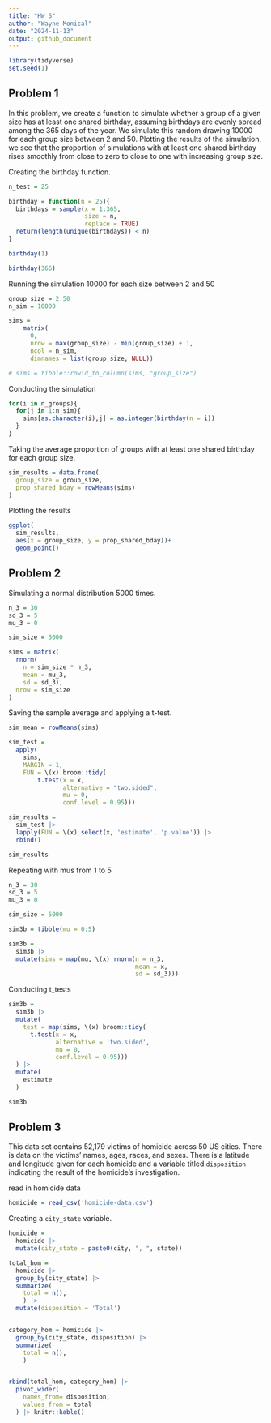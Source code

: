 ```yaml
---
title: "HW 5"
author: "Wayne Monical"
date: "2024-11-13"
output: github_document
---
```


```r
library(tidyverse)
set.seed(1)

```

## Problem 1

In this problem, we create a function to simulate whether a group of a given size has at least one shared birthday, assuming birthdays are evenly spread among the 365 days of the year. We simulate this random drawing 10000 for each group size between 2 and 50. Plotting the results of the simulation, we see that the proportion of simulations with at least one shared birthday rises smoothly from close to zero to close to one with increasing group size. 

Creating the birthday function. 
```r
n_test = 25

birthday = function(n = 25){
  birthdays = sample(x = 1:365, 
                     size = n,
                     replace = TRUE)
  return(length(unique(birthdays)) < n)
}

birthday(1)

birthday(366)
```

Running the simulation 10000 for each size between 2 and 50
```r
group_size = 2:50
n_sim = 10000

sims = 
    matrix(
      0,
      nrow = max(group_size) - min(group_size) + 1,
      ncol = n_sim,
      dimnames = list(group_size, NULL))

# sims = tibble::rowid_to_column(sims, "group_size")

```

Conducting the simulation
```r
for(i in n_groups){
  for(j in 1:n_sim){
    sims[as.character(i),j] = as.integer(birthday(n = i))
  }
}
```

Taking the average proportion of groups with at least one shared birthday for each group size. 
```r
sim_results = data.frame(
  group_size = group_size,
  prop_shared_bday = rowMeans(sims)
)
```

Plotting the results
```r
ggplot(
  sim_results, 
  aes(x = group_size, y = prop_shared_bday))+
  geom_point()

```




## Problem 2

Simulating a normal distribution 5000 times. 
```r
n_3 = 30
sd_3 = 5
mu_3 = 0

sim_size = 5000

sims = matrix(
  rnorm(
    n = sim_size * n_3,
    mean = mu_3,
    sd = sd_3),
  nrow = sim_size
) 
```

Saving the sample average and applying a t-test.
```r
sim_mean = rowMeans(sims)

sim_test = 
  apply(
    sims, 
    MARGIN = 1,
    FUN = \(x) broom::tidy(
        t.test(x = x,
               alternative = "two.sided",
               mu = 0,
               conf.level = 0.95)))
```

```r
sim_results = 
  sim_test |> 
  lapply(FUN = \(x) select(x, 'estimate', 'p.value')) |> 
  rbind()
```


```r
sim_results
```

Repeating with mus from 1 to 5
```r
n_3 = 30
sd_3 = 5
mu_3 = 0

sim_size = 5000

sim3b = tibble(mu = 0:5)

sim3b = 
  sim3b |> 
  mutate(sims = map(mu, \(x) rnorm(n = n_3,
                                   mean = x,
                                   sd = sd_3)))
```

Conducting t_tests
```r
sim3b = 
  sim3b |> 
  mutate(
    test = map(sims, \(x) broom::tidy(
      t.test(x = x,
             alternative = 'two.sided',
             mu = 0, 
             conf.level = 0.95)))
  ) |> 
  mutate(
    estimate
  )
```

```r
sim3b
```


## Problem 3

This data set contains 52,179 victims of homicide across 50 US cities. There is data on the victims' names, ages, races, and sexes. There is a latitude and longitude given for each homicide and a variable titled `disposition` indicating the result of the homicide's investigation. 

read in homicide data
```r
homicide = read_csv('homicide-data.csv')
```


Creating a `city_state` variable. 
```r
homicide = 
  homicide |> 
  mutate(city_state = paste0(city, ", ", state))
```

```r
total_hom = 
  homicide |> 
  group_by(city_state) |> 
  summarize(
    total = n(),
    ) |> 
  mutate(disposition = 'Total')


category_hom = homicide |> 
  group_by(city_state, disposition) |> 
  summarize(
    total = n(),
    )


rbind(total_hom, category_hom) |> 
  pivot_wider(
    names_from= disposition,
    values_from = total
  ) |> knitr::kable()
```

